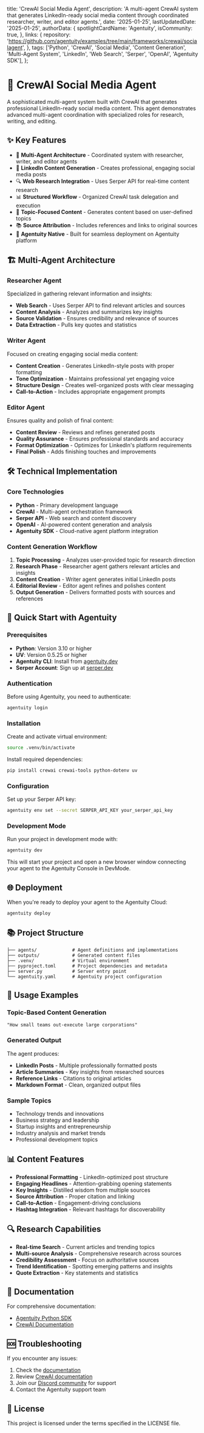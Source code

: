   title: 'CrewAI Social Media Agent',
  description: 'A multi-agent CrewAI system that generates LinkedIn-ready social media content through coordinated researcher, writer, and editor agents.',
  date: '2025-01-25',
  lastUpdatedDate: '2025-01-25',
  authorData: {
    spotlightCardName: 'Agentuity',
    isCommunity: true,
  },
  links: {
    repository: 'https://github.com/agentuity/examples/tree/main/frameworks/crewai/socialagent',
  },
  tags: ['Python', 'CrewAI', 'Social Media', 'Content Generation', 'Multi-Agent System', 'LinkedIn', 'Web Search', 'Serper', 'OpenAI', 'Agentuity SDK'],
};

# 🧠 CrewAI Social Media Agent

A sophisticated multi-agent system built with CrewAI that generates professional LinkedIn-ready social media content. This agent demonstrates advanced multi-agent coordination with specialized roles for research, writing, and editing.

## ✨ Key Features

- 🤖 **Multi-Agent Architecture** - Coordinated system with researcher, writer, and editor agents
- 📝 **LinkedIn Content Generation** - Creates professional, engaging social media posts
- 🔍 **Web Research Integration** - Uses Serper API for real-time content research
- 📊 **Structured Workflow** - Organized CrewAI task delegation and execution
- 🎯 **Topic-Focused Content** - Generates content based on user-defined topics
- 📚 **Source Attribution** - Includes references and links to original sources
- 🚀 **Agentuity Native** - Built for seamless deployment on Agentuity platform

## 🏗️ Multi-Agent Architecture

### Researcher Agent
Specialized in gathering relevant information and insights:
- **Web Search** - Uses Serper API to find relevant articles and sources
- **Content Analysis** - Analyzes and summarizes key insights
- **Source Validation** - Ensures credibility and relevance of sources
- **Data Extraction** - Pulls key quotes and statistics

### Writer Agent
Focused on creating engaging social media content:
- **Content Creation** - Generates LinkedIn-style posts with proper formatting
- **Tone Optimization** - Maintains professional yet engaging voice
- **Structure Design** - Creates well-organized posts with clear messaging
- **Call-to-Action** - Includes appropriate engagement prompts

### Editor Agent
Ensures quality and polish of final content:
- **Content Review** - Reviews and refines generated posts
- **Quality Assurance** - Ensures professional standards and accuracy
- **Format Optimization** - Optimizes for LinkedIn's platform requirements
- **Final Polish** - Adds finishing touches and improvements

## 🛠️ Technical Implementation

### Core Technologies

- **Python** - Primary development language
- **CrewAI** - Multi-agent orchestration framework
- **Serper API** - Web search and content discovery
- **OpenAI** - AI-powered content generation and analysis
- **Agentuity SDK** - Cloud-native agent platform integration

### Content Generation Workflow

1. **Topic Processing** - Analyzes user-provided topic for research direction
2. **Research Phase** - Researcher agent gathers relevant articles and insights
3. **Content Creation** - Writer agent generates initial LinkedIn posts
4. **Editorial Review** - Editor agent refines and polishes content
5. **Output Generation** - Delivers formatted posts with sources and references

## 🚀 Quick Start with Agentuity

### Prerequisites

- **Python**: Version 3.10 or higher
- **UV**: Version 0.5.25 or higher
- **Agentuity CLI**: Install from [agentuity.dev](https://agentuity.dev)
- **Serper Account**: Sign up at [serper.dev](https://serper.dev)

### Authentication

Before using Agentuity, you need to authenticate:

```bash
agentuity login
```

### Installation

Create and activate virtual environment:

```bash
source .venv/bin/activate
```

Install required dependencies:

```bash
pip install crewai crewai-tools python-dotenv uv
```

### Configuration

Set up your Serper API key:

```bash
agentuity env set --secret SERPER_API_KEY your_serper_api_key
```

### Development Mode

Run your project in development mode with:

```bash
agentuity dev
```

This will start your project and open a new browser window connecting your agent to the Agentuity Console in DevMode.

## 🌐 Deployment

When you're ready to deploy your agent to the Agentuity Cloud:

```bash
agentuity deploy
```

## 📚 Project Structure

```
├── agents/             # Agent definitions and implementations
├── outputs/            # Generated content files
├── .venv/              # Virtual environment
├── pyproject.toml      # Project dependencies and metadata
├── server.py           # Server entry point
└── agentuity.yaml      # Agentuity project configuration
```

## 🔧 Usage Examples

### Topic-Based Content Generation

```
"How small teams out-execute large corporations"
```

### Generated Output

The agent produces:
- **LinkedIn Posts** - Multiple professionally formatted posts
- **Article Summaries** - Key insights from researched sources
- **Reference Links** - Citations to original articles
- **Markdown Format** - Clean, organized output files

### Sample Topics

- Technology trends and innovations
- Business strategy and leadership
- Startup insights and entrepreneurship
- Industry analysis and market trends
- Professional development topics

## 📊 Content Features

- **Professional Formatting** - LinkedIn-optimized post structure
- **Engaging Headlines** - Attention-grabbing opening statements
- **Key Insights** - Distilled wisdom from multiple sources
- **Source Attribution** - Proper citation and linking
- **Call-to-Action** - Engagement-driving conclusions
- **Hashtag Integration** - Relevant hashtags for discoverability

## 🔍 Research Capabilities

- **Real-time Search** - Current articles and trending topics
- **Multi-source Analysis** - Comprehensive research across sources
- **Credibility Assessment** - Focus on authoritative sources
- **Trend Identification** - Spotting emerging patterns and insights
- **Quote Extraction** - Key statements and statistics

## 📖 Documentation

For comprehensive documentation:
- [Agentuity Python SDK](https://agentuity.dev/SDKs/python)
- [CrewAI Documentation](https://docs.crewai.com)

## 🆘 Troubleshooting

If you encounter any issues:

1. Check the [documentation](https://agentuity.dev/SDKs/python)
2. Review [CrewAI documentation](https://docs.crewai.com)
3. Join our [Discord community](https://discord.gg/agentuity) for support
4. Contact the Agentuity support team

## 📝 License

This project is licensed under the terms specified in the LICENSE file.
